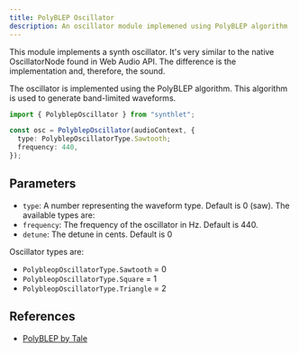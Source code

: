 ```yaml
---
title: PolyBLEP Oscillator
description: An oscillator module implemened using PolyBLEP algorithm
---
```



This module implements a synth oscillator. It's very similar to the native OscillatorNode found in Web Audio API. The difference is the implementation and, therefore, the sound.

The oscillator is implemented using the PolyBLEP algorithm. This algorithm is used to generate band-limited waveforms.

```ts
import { PolyblepOscillator } from "synthlet";

const osc = PolyblepOscillator(audioContext, {
  type: PolyblepOscillatorType.Sawtooth;
  frequency: 440,
});
```

<PolyblepExample />

## Parameters

- `type`: A number representing the waveform type. Default is 0 (saw). The available types are:
- `frequency`: The frequency of the oscillator in Hz. Default is 440.
- `detune`: The detune in cents. Default is 0

Oscillator types are:

- `PolybleopOscillatorType.Sawtooth` = 0
- `PolybleopOscillatorType.Square` = 1
- `PolybleopOscillatorType.Triangle` = 2

## References

- [PolyBLEP by Tale](https://www.taletn.com/reaper/mono_synth/)
